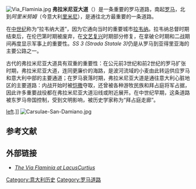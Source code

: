[[Image:Via_Flaminia.jpg|thumb]]
'''弗拉米尼亚大道'''（{{lang-it|Via Flaminia}}）是一条重要的罗马道路，南起[[罗马|罗马]]，北到''阿里米努姆''（今意大利[[里米尼|里米尼]]），是通往北方最重要的一条道路。

在[[中世纪|中世纪]]称为“拉韦纳大道”，因为它通向当时的重要城市[[拉韦纳|拉韦纳]]。拉韦纳总督时期结束后，在伦巴第时期被废弃，在[[文艺复兴|文艺复兴]]时期部分修复，在拿破仑时期和二战期间再度显示军事上的重要性。''SS 3 (Strada Statale 3)''仍是从罗马到亚得里亚海的主要公路之一。

古代的弗拉米尼亚大道具有双重的重要性：在公元前3世纪和前2世纪的罗马扩张时期，弗拉米尼亚大道，连同更廉价的海路，是波河流域的小麦由此转运供应罗马和意大利中部的主要通道；在罗马衰落时期，弗拉米尼亚大道是通往意大利心脏地区的主要道路：内战开始时被[[恺撒|恺撒]]夺取，还曾被各种游牧民族和拜占庭将军占据，因此许多重要战役都在弗拉米尼亚大道沿线或附近展开。在中世纪早期，这条道路被东罗马帝国控制，受到文明影响，被历史学家称为“拜占庭走廊”。

[[file:Jean-Baptiste-Camille_Corot_006.jpg|left]].]]
[[Image:Carsulae-San-Damiano.jpg|thumb]]

== 参考文献 == 
<references/>
==外部链接==
*''[http://penelope.uchicago.edu/Thayer/E/Gazetteer/Periods/Roman/Topics/Engineering/roads/Flaminia/home.html The Via Flaminia at LacusCurtius] {{Wayback|url=http://penelope.uchicago.edu/Thayer/E/Gazetteer/Periods/Roman/Topics/Engineering/roads/Flaminia/home.html |date=20200122085931 }}''

{{1911}}

[[Category:意大利历史|Category:意大利历史]]
[[Category:罗马道路|Category:罗马道路]]